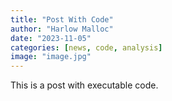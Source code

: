 ```yaml
---
title: "Post With Code"
author: "Harlow Malloc"
date: "2023-11-05"
categories: [news, code, analysis]
image: "image.jpg"
---
```


This is a post with executable code.
